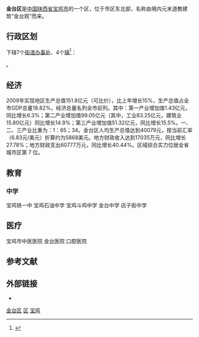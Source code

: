 {{Infobox China County
|Belong = [[陕西省|陕西省]][[宝鸡市|宝鸡市]]
}}

'''金台区'''是[[中国|中国]][[陕西省|陕西省]][[宝鸡市|宝鸡市]]的一个区，位于市区东北部，名称由境内元末道教建筑“金台观”而来。

== 行政区划 ==
{{PAGENAMEBASE}}下辖7个[[街道办事处|街道办事处]]、4个[[行政建制镇|镇]]<ref>{{PRC admin/ref sgc|61/03/03}}</ref>：

{{PRC admin/children|61/03/03}}。

==经济==
2009年实现地区生产总值151.8亿元（可比价），比上年增长15%，生产总值占全市GDP总量18.82%，经济总量名列全市前列。其中：第一产业增加值1.43亿元，同比增长6.3%；第二产业增加值99.05亿元（其中，工业83.25亿元，建筑业15.80亿元）同比增长14.9%；第三产业增加值51.32亿元，同比增长15.5%。一、二、三产业比重为：1：65；34。金台区人均生产总值达到40079元，按当前汇率（6.83元/美元）折算约为5868美元。地方财政收入达到17035万元，同比增长27.78%；地方财政支出60777万元，同比增长40.44%。区域综合实力位居全省城市区第 7 位。

==教育==
=== 中学 ===
宝鸡铁一中
宝鸡石油中学
宝鸡斗鸡中学
金台中学
店子街中学

==医疗==
宝鸡市中医医院
金台医院
口腔医院

== 参考文献 ==
{{Wikisource|国务院关于同意陕西省撤销宝鸡县设立宝鸡市陈仓区调整宝鸡市行政区划的批复}}
{{reflist}}

== 外部链接 ==
* {{Official website|http://www.jintai.gov.cn/|name=宝鸡市金台区人民政府}}

{{Shaanxi-stub}}
{{金台区行政区划}}
{{宝鸡市行政区划}}
{{陕西行政区划}}

[[Category:金台区|]]
[[Category:宝鸡区县|区]]
[[Category:陕西市辖区|宝鸡]]